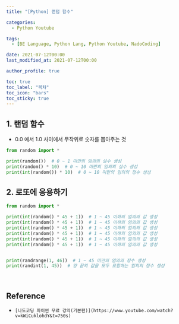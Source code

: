 ```yaml
---
title: "[Python] 랜덤 함수"

categories:
  - Python Youtube

tags:
  - [BE Language, Python Lang, Python Youtube, NadoCoding]

date: 2021-07-12T00:00
last_modified_at: 2021-07-12T00:00

author_profile: true

toc: true
toc_label: "목차"
toc_icon: "bars"
toc_sticky: true
---
```


## 1. 랜덤 함수

- 0.0 에서 1.0 사이에서 무작위로 숫자를 뽑아주는 것

```python
from random import *

print(random())  # 0 ~ 1 미만의 임의의 실수 생성
print(random() * 10)  # 0 ~ 10 미만의 임의의 실수 생성
print(int(random()) * 10)  # 0 ~ 10 미만의 임의의 정수 생성
```

## 2. 로또에 응용하기

```python
from random import *

print(int(random() * 45 + 1))  # 1 ~ 45 이하의 임의의 값 생성
print(int(random() * 45 + 1))  # 1 ~ 45 이하의 임의의 값 생성
print(int(random() * 45 + 1))  # 1 ~ 45 이하의 임의의 값 생성
print(int(random() * 45 + 1))  # 1 ~ 45 이하의 임의의 값 생성
print(int(random() * 45 + 1))  # 1 ~ 45 이하의 임의의 값 생성
print(int(random() * 45 + 1))  # 1 ~ 45 이하의 임의의 값 생성


print(randrange(1, 46))  # 1 ~ 45 미만의 임의의 정수 생성
print(randint(1, 45))  # 양 끝의 값을 모두 포함하는 임의의 정수 생성
```

<br />

## Reference

- `[나도코딩 파이썬 무료 강의(기본편)](https://www.youtube.com/watch?v=kWiCuklohdY&t=750s)`
